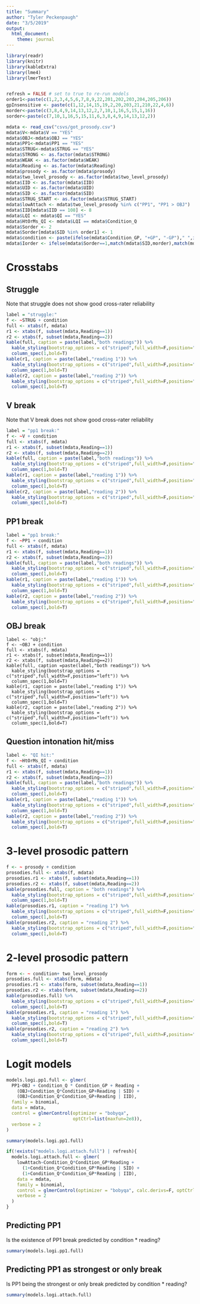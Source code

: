 ```yaml
---
title: "Summary"
author: "Tyler Peckenpaugh"
date: "3/5/2019"
output:
  html_document:
    theme: journal
---
```


```r
library(readr)
library(knitr)
library(kableExtra)
library(lme4)
library(lmerTest)


refresh = FALSE # set to true to re-run models
order1<-paste(c(1,2,3,4,5,6,7,8,9,22,201,202,203,204,205,206))
gpInsensitive <- paste(c(1,12,14,15,19,2,20,203,21,210,22,4,6))
morder<-paste(c(3,8,4,9,14,13,12,2,7,10,1,16,5,15,1,16))
sorder<-paste(c(7,10,1,16,5,15,11,6,3,8,4,9,14,13,12,2))

mdata <- read_csv("csvs/got_prosody.csv")
mdata$V<-mdata$V == "YES"
mdata$OBJ<-mdata$OBJ == "YES"
mdata$PP1<-mdata$PP1 == "YES"
mdata$STRUG<-mdata$STRUG == "YES"
mdata$STRONG <- as.factor(mdata$STRONG)
mdata$WEAK <- as.factor(mdata$WEAK)
mdata$Reading <- as.factor(mdata$Reading)
mdata$prosody <- as.factor(mdata$prosody)
mdata$two_level_prosody <- as.factor(mdata$two_level_prosody)
mdata$IID <- as.factor(mdata$IID)
mdata$UID <- as.factor(mdata$UID)
mdata$SID <- as.factor(mdata$SID)
mdata$STRUG_START <- as.factor(mdata$STRUG_START)
mdata$lowAttach <- mdata$two_level_prosody %in% c("PP1", "PP1 > OBJ")
mdata$IID[mdata$IID == 108] <- 8
mdata$LQI <- mdata$QI == "YES"
mdata$HtOrMs_QI <- mdata$LQI == mdata$Condition_Q
mdata$Sorder <- 2
mdata$Sorder[mdata$SID %in% order1] <- 1
mdata$condition <- paste(ifelse(mdata$Condition_GP, "+GP", "-GP")," ",ifelse(mdata$Condition_Q, "+Q", "-Q"))
mdata$Iorder <- ifelse(mdata$Sorder==1,match(mdata$SID,morder),match(mdata$SID,sorder))

```

# Crosstabs

## Struggle 

Note that struggle does not show good cross-rater reliability

```r
label = "struggle:"
f <- ~STRUG + condition
full <- xtabs(f, mdata)
r1 <- xtabs(f, subset(mdata,Reading==1))
r2 <- xtabs(f, subset(mdata,Reading==2))
kable(full, caption = paste(label,"both readings")) %>%
  kable_styling(bootstrap_options = c("striped",full_width=F,position="left")) %>%
  column_spec(1,bold=T)
kable(r1, caption = paste(label,"reading 1")) %>%
  kable_styling(bootstrap_options = c("striped",full_width=F,position="left")) %>%
  column_spec(1,bold=T)
kable(r2, caption = paste(label,"reading 2")) %>%
  kable_styling(bootstrap_options = c("striped",full_width=F,position="left")) %>%
  column_spec(1,bold=T)
```

## V break

Note that V break does not show good cross-rater reliability

```r
label = "pp1 break:"
f <- ~V + condition
full <- xtabs(f, mdata)
r1 <- xtabs(f, subset(mdata,Reading==1))
r2 <- xtabs(f, subset(mdata,Reading==2))
kable(full, caption = paste(label,"both readings")) %>%
  kable_styling(bootstrap_options = c("striped",full_width=F,position="left")) %>%
  column_spec(1,bold=T)
kable(r1, caption = paste(label,"reading 1")) %>%
  kable_styling(bootstrap_options = c("striped",full_width=F,position="left")) %>%
  column_spec(1,bold=T)
kable(r2, caption = paste(label,"reading 2")) %>%
  kable_styling(bootstrap_options = c("striped",full_width=F,position="left")) %>%
  column_spec(1,bold=T)
```

## PP1 break

```r
label = "pp1 break:"
f <- ~PP1 + condition
full <- xtabs(f, mdata)
r1 <- xtabs(f, subset(mdata,Reading==1))
r2 <- xtabs(f, subset(mdata,Reading==2))
kable(full, caption = paste(label,"both readings")) %>%
  kable_styling(bootstrap_options = c("striped",full_width=F,position="left")) %>%
  column_spec(1,bold=T)
kable(r1, caption = paste(label,"reading 1")) %>%
  kable_styling(bootstrap_options = c("striped",full_width=F,position="left")) %>%
  column_spec(1,bold=T)
kable(r2, caption = paste(label,"reading 2")) %>%
  kable_styling(bootstrap_options = c("striped",full_width=F,position="left")) %>%
  column_spec(1,bold=T)
```
## OBJ break

```obj
label <- "obj:"
f <- ~OBJ + condition
full <- xtabs(f, mdata)
r1 <- xtabs(f, subset(mdata,Reading==1))
r2 <- xtabs(f, subset(mdata,Reading==2))
kable(full, caption =paste(label,"both readings")) %>%
  kable_styling(bootstrap_options = c("striped",full_width=F,position="left")) %>%
  column_spec(1,bold=T)
kable(r1, caption = paste(label,"reading 1")) %>%
  kable_styling(bootstrap_options = c("striped",full_width=F,position="left")) %>%
  column_spec(1,bold=T)
kable(r2, caption = paste(label,"reading 2")) %>%
  kable_styling(bootstrap_options = c("striped",full_width=F,position="left")) %>%
  column_spec(1,bold=T)
```

## Question intonation hit/miss

```r
label <- "QI hit:"
f <- ~HtOrMs_QI + condition
full <- xtabs(f, mdata)
r1 <- xtabs(f, subset(mdata,Reading==1))
r2 <- xtabs(f, subset(mdata,Reading==2))
kable(full, caption = paste(label,"both readings")) %>%
  kable_styling(bootstrap_options = c("striped",full_width=F,position="left")) %>%
  column_spec(1,bold=T)
kable(r1, caption = paste(label,"reading 1")) %>%
  kable_styling(bootstrap_options = c("striped",full_width=F,position="left")) %>%
  column_spec(1,bold=T)
kable(r2, caption = paste(label,"reading 2")) %>%
  kable_styling(bootstrap_options = c("striped",full_width=F,position="left")) %>%
  column_spec(1,bold=T)
```

# 3-level prosodic pattern
```r
f <- ~ prosody + condition
prosodies.full <- xtabs(f, mdata)
prosodies.r1 <- xtabs(f, subset(mdata,Reading==1))
prosodies.r2 <- xtabs(f, subset(mdata,Reading==2))
kable(prosodies.full, caption = "both readings") %>%
  kable_styling(bootstrap_options = c("striped",full_width=F,position="left")) %>%
  column_spec(1,bold=T)
kable(prosodies.r1, caption = "reading 1") %>%
  kable_styling(bootstrap_options = c("striped",full_width=F,position="left")) %>%
  column_spec(1,bold=T)
kable(prosodies.r2, caption = "reading 2") %>%
  kable_styling(bootstrap_options = c("striped",full_width=F,position="left")) %>%
  column_spec(1,bold=T)
```

# 2-level prosodic pattern
```r
form <- ~ condition+ two_level_prosody
prosodies.full <- xtabs(form, mdata)
prosodies.r1 <- xtabs(form, subset(mdata,Reading==1))
prosodies.r2 <- xtabs(form, subset(mdata,Reading==2))
kable(prosodies.full) %>%
  kable_styling(bootstrap_options = c("striped",full_width=F,position="left")) %>%
  column_spec(1,bold=T)
kable(prosodies.r1, caption = "reading 1") %>%
  kable_styling(bootstrap_options = c("striped",full_width=F,position="left")) %>%
  column_spec(1,bold=T)
kable(prosodies.r2, caption = "reading 2") %>%
  kable_styling(bootstrap_options = c("striped",full_width=F,position="left")) %>%
  column_spec(1,bold=T) 
```

# Logit models

```r

models.logi.pp1.full <- glmer(
  PP1~OBJ + Condition_Q * Condition_GP + Reading + 
    (OBJ+Condition_Q*Condition_GP+Reading | SID) + 
    (OBJ+Condition_Q*Condition_GP+Reading | IID),
  family = binomial, 
  data = mdata,
  control = glmerControl(optimizer = "bobyqa",
                         optCtrl=list(maxfun=2e8)),
  verbose = 2
)

summary(models.logi.pp1.full)
```
```r
if(!exists("models.logi.attach.full") | refresh){
  models.logi.attach.full <- glmer(
    lowAttach~Condition_Q*Condition_GP*Reading + 
      (1+Condition_Q*Condition_GP*Reading | SID) + 
      (1+Condition_Q*Condition_GP*Reading | IID),
    data = mdata,
    family = binomial, 
    control = glmerControl(optimizer = "bobyqa", calc.derivs=F, optCtrl=list(maxfun=2e8)),
    verbose = 2
  )
}
```

## Predicting PP1

Is the existence of PP1 break predicted by condition * reading?

```r
summary(models.logi.pp1.full)
```

## Predicting PP1 as strongest or only break

Is PP1 being the strongest or only break predicted by condition * reading?

```r
summary(models.logi.attach.full)
```